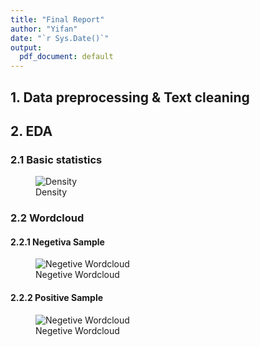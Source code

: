 ```yaml
---
title: "Final Report"
author: "Yifan"
date: "`r Sys.Date()`"
output:
  pdf_document: default
---
```


## 1. Data preprocessing & Text cleaning

## 2. EDA

### 2.1 Basic statistics

![Density](figure/density.png)

### 2.2 Wordcloud

#### 2.2.1 Negetiva Sample

![Negetive Wordcloud](figure/negative.png)

#### 2.2.2 Positive Sample

![Negetive Wordcloud](figure/positive.png)
